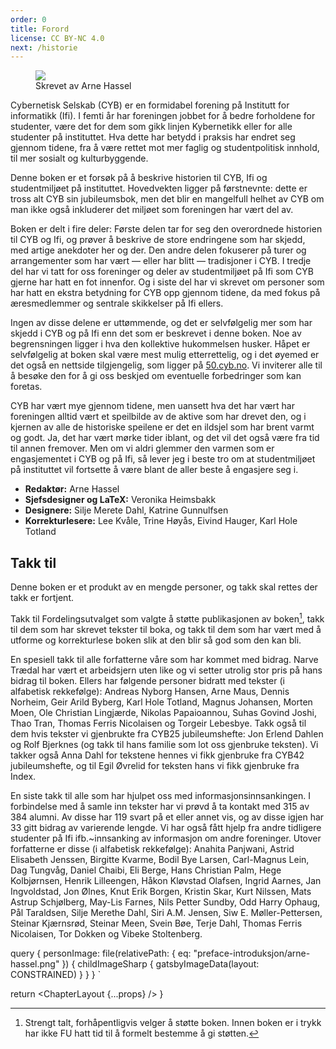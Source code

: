 ```yaml
---
order: 0
title: Forord
license: CC BY-NC 4.0
next: /historie
---
```



<Figure position="end">
  <Image src={props.data.personImage} />
  <Figcaption>Skrevet av Arne Hassel</Figcaption>
</Figure>

Cybernetisk Selskab (CYB) er en formidabel forening på Institutt for informatikk (Ifi). I femti år har foreningen
jobbet for å bedre forholdene for studenter, være det for dem som gikk linjen Kybernetikk eller for alle studenter på
instituttet. Hva dette har betydd i praksis har endret seg gjennom tidene, fra å være rettet mot mer faglig og
studentpolitisk innhold, til mer sosialt og kulturbyggende.

Denne boken er et forsøk på å beskrive historien til CYB, Ifi og studentmiljøet på instituttet. Hovedvekten ligger på
førstnevnte: dette er tross alt CYB sin jubileumsbok, men det blir en mangelfull helhet av CYB om man ikke også
inkluderer det miljøet som foreningen har vært del av.

Boken er delt i fire deler: Første delen tar for seg den overordnede historien til CYB og Ifi, og prøver å beskrive de
store endringene som har skjedd, med artige anekdoter her og der. Den andre delen fokuserer på turer og arrangementer
som har vært — eller har blitt — tradisjoner i CYB. I tredje del har vi tatt for oss foreninger og deler av
studentmiljøet på Ifi som CYB gjerne har hatt en fot innenfor. Og i siste del har vi skrevet om personer som har hatt
en ekstra betydning for CYB opp gjennom tidene, da med fokus på æresmedlemmer og sentrale skikkelser på Ifi ellers.

Ingen av disse delene er uttømmende, og det er selvfølgelig mer som har skjedd i CYB og på Ifi enn det som er beskrevet
i denne boken. Noe av begrensningen ligger i hva den kollektive hukommelsen husker. Håpet er selvfølgelig at boken skal
være mest mulig etterrettelig, og i det øyemed er det også en nettside tilgjengelig, som ligger på
[50.cyb.no](https://50.cyb.no/). Vi inviterer alle til å besøke den for å gi oss beskjed om eventuelle forbedringer som
kan foretas.

CYB har vært mye gjennom tidene, men uansett hva det har vært har foreningen alltid vært et speilbilde av de aktive som
har drevet den, og i kjernen av alle de historiske speilene er det en ildsjel som har brent varmt og godt. Ja, det har
vært mørke tider iblant, og det vil det også være fra tid til annen fremover. Men om vi aldri glemmer den varmen som er
engasjementet i CYB og på Ifi, så lever jeg i beste tro om at studentmiljøet på instituttet vil fortsette å være blant
de aller beste å engasjere seg i.

* **Redaktør:** Arne Hassel
* **Sjefsdesigner og LaTeX:** Veronika Heimsbakk
* **Designere:** Silje Merete Dahl, Katrine Gunnulfsen
* **Korrekturlesere:** Lee Kvåle, Trine Høyås, Eivind Hauger, Karl Hole Totland

## Takk til

Denne boken er et produkt av en mengde personer, og takk skal rettes der takk er fortjent.

Takk til Fordelingsutvalget som valgte å støtte publikasjonen av boken[^1], takk til dem som har skrevet tekster til
boka, og takk til dem som har vært med å utforme og korrekturlese boken slik at den blir så god som den kan bli.

En spesiell takk til alle forfatterne våre som har kommet med bidrag. Narve Trædal har vært et arbeidsjern uten like og
vi setter utrolig stor pris på hans bidrag til boken. Ellers har følgende personer bidratt med tekster (i alfabetisk
rekkefølge): Andreas Nyborg Hansen, Arne Maus, Dennis Norheim, Geir Arild Byberg, Karl Hole Totland, Magnus Johansen,
Morten Moen, Ole Christian Lingjærde, Nikolas Papaioannou, Suhas Govind Joshi, Thao Tran, Thomas Ferris Nicolaisen og
Torgeir Lebesbye. Takk også til dem hvis tekster vi gjenbrukte fra CYB25 jubileumshefte: Jon Erlend Dahlen og Rolf
Bjerknes (og takk til hans familie som lot oss gjenbruke teksten). Vi takker også Anna Dahl for tekstene hennes vi fikk
gjenbruke fra CYB42 jubileumshefte, og til Egil Øvrelid for teksten hans vi fikk gjenbruke fra Index.

En siste takk til alle som har hjulpet oss med informasjonsinnsankingen. I forbindelse med å samle inn tekster har vi
prøvd å ta kontakt med 315 av 384 alumni. Av disse har 119 svart på et eller annet vis, og av disse igjen har 33 gitt
bidrag av varierende lengde. Vi har også fått hjelp fra andre tidligere studenter på Ifi ifb.~innsanking av informasjon
om andre foreninger. Utover forfatterne er disse (i alfabetisk rekkefølge): Anahita Panjwani, Astrid Elisabeth Jenssen,
Birgitte Kvarme, Bodil Bye Larsen, Carl-Magnus Lein, Dag Tungvåg, Daniel Chaibi, Eli Berge, Hans Christian Palm, Hege
Kolbjørnsen, Henrik Lilleengen, Håkon Kløvstad Olafsen, Ingrid Aarnes, Jan Ingvoldstad, Jon Ølnes, Knut Erik Borgen,
Kristin Skar, Kurt Nilssen, Mats Astrup Schjølberg, May-Lis Farnes, Nils Petter Sundby, Odd Harry Ophaug, Pål Taraldsen,
Silje Merethe Dahl, Siri A.M. Jensen, Siw E. Møller-Pettersen, Steinar Kjærnsrød, Steinar Meen, Svein Bøe, Terje Dahl,
Thomas Ferris Nicolaisen, Tor Dokken og Vibeke Stoltenberg.

[^1]:Strengt talt, forhåpentligvis velger å støtte boken. Innen boken er i trykk har ikke FU hatt tid til å formelt
bestemme å gi støtten.

  query {
    personImage: file(relativePath: { eq: "preface-introduksjon/arne-hassel.png" }) {
      childImageSharp {
        gatsbyImageData(layout: CONSTRAINED)
      }
    }
  }
`

  return <ChapterLayout {...props} />
}
